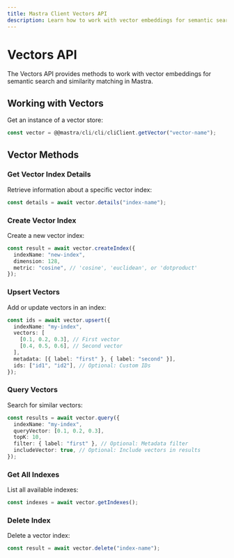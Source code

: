```yaml
---
title: Mastra Client Vectors API
description: Learn how to work with vector embeddings for semantic search and similarity matching in Mastra using the client-js SDK.
---
```


# Vectors API

The Vectors API provides methods to work with vector embeddings for semantic search and similarity matching in Mastra.

## Working with Vectors

Get an instance of a vector store:

```typescript
const vector = @@mastra/cli/cli/cliClient.getVector("vector-name");
```

## Vector Methods

### Get Vector Index Details

Retrieve information about a specific vector index:

```typescript
const details = await vector.details("index-name");
```

### Create Vector Index

Create a new vector index:

```typescript
const result = await vector.createIndex({
  indexName: "new-index",
  dimension: 128,
  metric: "cosine", // 'cosine', 'euclidean', or 'dotproduct'
});
```

### Upsert Vectors

Add or update vectors in an index:

```typescript
const ids = await vector.upsert({
  indexName: "my-index",
  vectors: [
    [0.1, 0.2, 0.3], // First vector
    [0.4, 0.5, 0.6], // Second vector
  ],
  metadata: [{ label: "first" }, { label: "second" }],
  ids: ["id1", "id2"], // Optional: Custom IDs
});
```

### Query Vectors

Search for similar vectors:

```typescript
const results = await vector.query({
  indexName: "my-index",
  queryVector: [0.1, 0.2, 0.3],
  topK: 10,
  filter: { label: "first" }, // Optional: Metadata filter
  includeVector: true, // Optional: Include vectors in results
});
```

### Get All Indexes

List all available indexes:

```typescript
const indexes = await vector.getIndexes();
```

### Delete Index

Delete a vector index:

```typescript
const result = await vector.delete("index-name");
```

